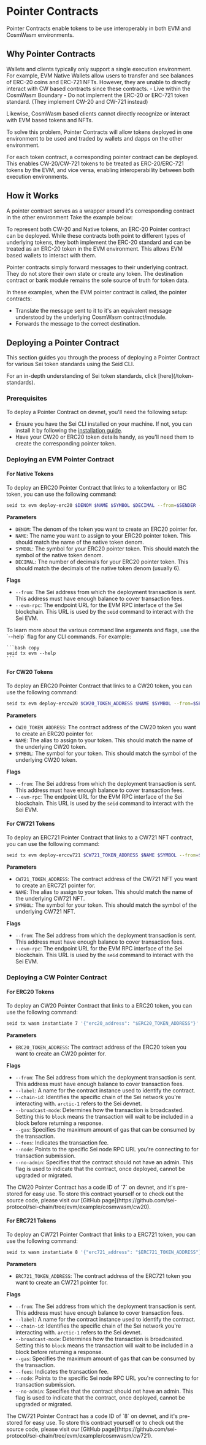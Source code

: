 
# Pointer Contracts

Pointer Contracts enable tokens to be use interoperably in both EVM and CosmWasm environments.

## Why Pointer Contracts

<ImageWithCaption img={PointerContractsWithout} alt="Without Pointer Contracts" caption="A world without pointer contracts"/>
Wallets and clients typically only support a single execution environment. For example, EVM Native Wallets allow users to transfer and see balances of ERC-20 coins and ERC-721 NFTs.
However, they are unable to directly interact with CW based contracts since these contracts.
- Live within the CosmWasm Boundary
- Do not implement the ERC-20 or ERC-721 token standard. (They implement CW-20 and CW-721 instead)

Likewise, CosmWasm based clients cannot directly recognize or interact with EVM based tokens and NFTs.

To solve this problem, Pointer Contracts will allow tokens deployed in one environment to be used and traded by wallets and dapps on the other environment.
<ImageWithCaption img={PointerContractsWith} alt="Without Pointer Contracts" caption="With pointer contracts, all tokens can be accessed by wallets of either environment"/>

For each token contract, a corresponding pointer contract can be deployed.
This enables CW-20/CW-721 tokens to be treated as ERC-20/ERC-721 tokens by the EVM, and vice versa, enabling interoperability between both execution environments.


## How it Works
A pointer contract serves as a wrapper around it's corresponding contract in the other environment
Take the example below:
<ImageWithCaption img={HowItWorks} alt="How it works" caption="EVM Pointer contracts for CW-20 tokens and Native tokens"/>

To represent both CW-20 and Native tokens, an ERC-20 Pointer contract can be deployed.
While these contracts both point to different types of underlying tokens, they both implement the ERC-20 standard and can be treated as an ERC-20 token in the EVM environment.
This allows EVM based wallets to interact with them.

Pointer contracts simply forward messages to their underlying contract. They do not store their own state or create any token. 
The destination contract or bank module remains the sole source of truth for token data.

In these examples, when the EVM pointer contract is called, the pointer contracts:
- Translate the message sent to it to it's an equivalent message understood by the underlying CosmWasm contract/module.
- Forwards the message to the correct destination.

## Deploying a Pointer Contract

This section guides you through the process of deploying a Pointer Contract for various Sei token standards using the Seid CLI.

<Callout type="info">
  For an in-depth understanding of Sei token standards, click
  [here](/token-standards).
</Callout>

### Prerequisites

To deploy a Pointer Contract on devnet, you'll need the following setup:

- Ensure you have the Sei CLI installed on your machine. If not, you can install it by following the [installation guide](/quickstart/installing-seid.mdx).
- Have your CW20 or ERC20 token details handy, as you'll need them to create the corresponding pointer token.

### Deploying an EVM Pointer Contract

#### For Native Tokens

To deploy an ERC20 Pointer Contract that links to a tokenfactory or IBC token, you can use the following command:

```bash copy
seid tx evm deploy-erc20 $DENOM $NAME $SYMBOL $DECIMAL --from=$SENDER --evm-rpc=https://evm-rpc.arctic-1.seinetwork.io/
```

**Parameters**

- `DENOM`: The denom of the token you want to create an ERC20 pointer for.
- `NAME`: The name you want to assign to your ERC20 pointer token. This should match the name of the native token denom.
- `SYMBOL`: The symbol for your ERC20 pointer token. This should match the symbol of the native token denom.
- `DECIMAL`: The number of decimals for your ERC20 pointer token. This should match the decimals of the native token denom (usually 6).

**Flags**

- `--from`: The Sei address from which the deployment transaction is sent. This address must have enough balance to cover transaction fees.
- `--evm-rpc`: The endpoint URL for the EVM RPC interface of the Sei blockchain. This URL is used by the `seid` command to interact with the Sei EVM.

<Callout type="info">
  To learn more about the various command line arguments and flags, use the
  `--help` flag for any CLI commands. For example:

    ```bash copy
    seid tx evm --help
    ```

</Callout>

#### For CW20 Tokens

To deploy an ERC20 Pointer Contract that links to a CW20 token, you can use the following command:

```bash copy
seid tx evm deploy-erccw20 $CW20_TOKEN_ADDRESS $NAME $SYMBOL --from=$SENDER --evm-rpc=https://evm-rpc.arctic-1.seinetwork.io/
```

**Parameters**

- `CW20_TOKEN_ADDRESS`: The contract address of the CW20 token you want to create an ERC20 pointer for.
- `NAME`: The alias to assign to your token. This should match the name of the underlying CW20 token.
- `SYMBOL`: The symbol for your token. This should match the symbol of the underlying CW20 token.

**Flags**

- `--from`: The Sei address from which the deployment transaction is sent. This address must have enough balance to cover transaction fees.
- `--evm-rpc`: The endpoint URL for the EVM RPC interface of the Sei blockchain. This URL is used by the `seid` command to interact with the Sei EVM.

#### For CW721 Tokens

To deploy an ERC721 Pointer Contract that links to a CW721 NFT contract, you can use the following command:

```bash copy
seid tx evm deploy-erccw721 $CW721_TOKEN_ADDRESS $NAME $SYMBOL --from=$SENDER --evm-rpc=https://evm-rpc.arctic-1.seinetwork.io/
```

**Parameters**

- `CW721_TOKEN_ADDRESS`: The contract address of the CW721 NFT you want to create an ERC721 pointer for.
- `NAME`: The alias to assign to your token. This should match the name of the underlying CW721 NFT.
- `SYMBOL`: The symbol for your token. This should match the symbol of the underlying CW721 NFT.

**Flags**

- `--from`: The Sei address from which the deployment transaction is sent. This address must have enough balance to cover transaction fees.
- `--evm-rpc`: The endpoint URL for the EVM RPC interface of the Sei blockchain. This URL is used by the `seid` command to interact with the Sei EVM.

### Deploying a CW Pointer Contract

#### For ERC20 Tokens

To deploy an CW20 Pointer Contract that links to a ERC20 token, you can use the following command:

```bash copy
seid tx wasm instantiate 7 '{"erc20_address": "$ERC20_TOKEN_ADDRESS"}' --from=$SENDER --label=$LABEL --chain-id=arctic-1 --broadcast-mode=block --gas=250000 --fees=25000usei --node=https://rpc-arctic-1.sei-apis.com/ --no-admin
```

**Parameters**

- `ERC20_TOKEN_ADDRESS`: The contract address of the ERC20 token you want to create an CW20 pointer for.

**Flags**

- `--from`: The Sei address from which the deployment transaction is sent. This address must have enough balance to cover transaction fees.
- `--label`: A name for the contract instance used to identify the contract.
- `--chain-id`: Identifies the specific chain of the Sei network you're interacting with. `arctic-1` refers to the Sei devnet.
- `--broadcast-mode`: Determines how the transaction is broadcasted. Setting this to `block` means the transaction will wait to be included in a block before returning a response.
- `--gas`: Specifies the maximum amount of gas that can be consumed by the transaction.
- `--fees`: Indicates the transaction fee.
- `--node`: Points to the specific Sei node RPC URL you're connecting to for transaction submission.
- `--no-admin`: Specifies that the contract should not have an admin. This flag is used to indicate that the contract, once deployed, cannot be upgraded or migrated.

<Callout type="info">
  The CW20 Pointer Contract has a code ID of `7` on devnet, and it's pre-stored
  for easy use. To store this contract yourself or to check out the source code,
  please visit our [GitHub
  page](https://github.com/sei-protocol/sei-chain/tree/evm/example/cosmwasm/cw20).
</Callout>

#### For ERC721 Tokens

To deploy an CW721 Pointer Contract that links to a ERC721 token, you can use the following command:

```bash copy
seid tx wasm instantiate 8 '{"erc721_address": "$ERC721_TOKEN_ADDRESS"}' --from=$SENDER --label=$LABEL --chain-id=arctic-1 --broadcast-mode=block --gas=250000 --fees=25000usei --node=https://rpc-arctic-1.sei-apis.com/ --no-admin
```

**Parameters**

- `ERC721_TOKEN_ADDRESS`: The contract address of the ERC721 token you want to create an CW721 pointer for.

**Flags**

- `--from`: The Sei address from which the deployment transaction is sent. This address must have enough balance to cover transaction fees.
- `--label`: A name for the contract instance used to identify the contract.
- `--chain-id`: Identifies the specific chain of the Sei network you're interacting with. `arctic-1` refers to the Sei devnet.
- `--broadcast-mode`: Determines how the transaction is broadcasted. Setting this to `block` means the transaction will wait to be included in a block before returning a response.
- `--gas`: Specifies the maximum amount of gas that can be consumed by the transaction.
- `--fees`: Indicates the transaction fee.
- `--node`: Points to the specific Sei node RPC URL you're connecting to for transaction submission.
- `--no-admin`: Specifies that the contract should not have an admin. This flag is used to indicate that the contract, once deployed, cannot be upgraded or migrated.

<Callout type="info">
  The CW721 Pointer Contract has a code ID of `8` on devnet, and it's pre-stored
  for easy use. To store this contract yourself or to check out the source code,
  please visit our [GitHub
  page](https://github.com/sei-protocol/sei-chain/tree/evm/example/cosmwasm/cw721).
</Callout>
